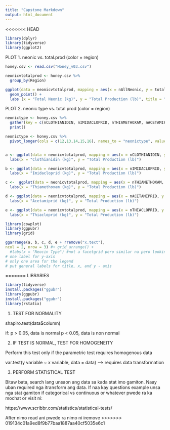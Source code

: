 ---
title: "Capstone Markdown"
output: html_document
---
<<<<<<< HEAD

```{r}
library(dplyr)
library(tidyverse)
library(ggplot2)
```

PLOT 1. neonic vs. total.prod (color = region)
```{r}
honey.csv <- read.csv("Honey_v03.csv")

neonicvtotalprod <- honey.csv %>%
  group_by(Region) 

ggplot(data = neonicvtotalprod, mapping = aes(x = nAllNeonic, y = totalprod, col = Region)) +
  geom_point() +
  labs (x = "Total Neonic (kg)", y = "Total Production (lb)", title = " Bee Honey Production under Neonic Pesticide by Region")
```


PLOT 2. neonic type vs. total prod (color = region)



```{r}
neonictype <- honey.csv %>%
  gather(key = c(nCLOTHIANIDIN, nIMIDACLOPRID, nTHIAMETHOXAM, nACETAMIPRID, nTHIACLOPRID), value = value) %>%
  print()

neonictype <- honey.csv %>%
  pivot_longer(cols = c(12,13,14,15,16), names_to = "neonictype", values_to = "x")


a <- ggplot(data = neonicvtotalprod, mapping = aes(x = nCLOTHIANIDIN, y = totalprod, col = Region)) + geom_point() + 
  labs(x = "Clothianidin (kg)", y = "Total Production (lb)")

b <- ggplot(data = neonicvtotalprod, mapping = aes(x = nIMIDACLOPRID, y = totalprod, col = Region)) + geom_point () +
  labs(x = "Imidacloprid (kg)", y = "Total Production (lb)")

c <-  ggplot(data = neonicvtotalprod, mapping = aes(x = nTHIAMETHOXAM, y = totalprod, col = Region)) + geom_point() +
  labs(x = "Thiamethoxam (kg)", y = "Total Production (lb)")

d <- ggplot(data = neonicvtotalprod, mapping = aes(x = nACETAMIPRID, y = totalprod, col = Region)) + geom_point() +
  labs(x = "Acetamiprid (kg)", y = "Total Production (lb)")

e <- ggplot(data = neonicvtotalprod, mapping = aes(x = nTHIACLOPRID, y = totalprod, col = Region)) + geom_point() +
  labs(x = "Thiacloprid (kg)", y = "Total Production (lb)")

library(cowplot)
library(ggpubr)
library(grid)

ggarrange(a, b, c, d, e + rremove("x.text"),
ncol = 2, nrow = 3) #+ grid_arrange() +
  #labs(x = "Neocin Type") #not a facetgrid pero similar na pero looking for ways na ma han ay sha like
# one label for y-axis
# only one area for the legend
# put general labels for title, x, and y - axis
```


=======
LIBRARIES
```{r setup, include=FALSE}
library(tidyverse)
install.packages("ggubr")
library(ggpubr)
install.packages("ggubr")
library(rstatix)
```

1. TEST FOR NORMALITY

shapiro.test(data$column)

if: p > 0.05, data is normal
    p < 0.05, data is non normal
    
2. IF TEST IS NORMAL, TEST FOR HOMOGENEITY

Perform this test only if the parametric test requires homogenous data

var.test(y variable ~ x variable, data = data) ---> requires data transformation

3. PERFORM STATISTICAL TEST

Bitaw bata, search lang unsaon ang data sa kada stat imo gamiton. Naay uban required nga
itransform ang data. If naa kay questions example unsa nga stat gamiton if categorical vs continuous
or whatever pwede ra ka mochat or visit ni:

https://www.scribbr.com/statistics/statistical-tests/

After nimo read ani pwede ra nimo ni iremove
>>>>>>> 019134c01a9ed8f9b77baa1887aa40cf5035e6c1


